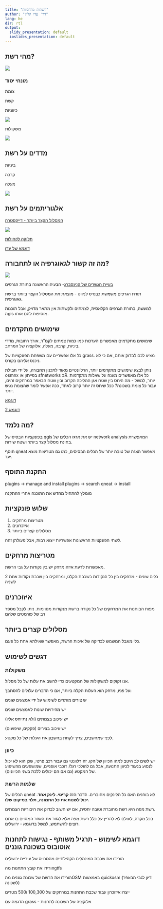 ```yaml
---
title: "רשתות מרחביות"
author: "דר' עדו קליין"
lang: he
dir: rtl
output:
  slidy_presentation: default
  ioslides_presentation: default
---
```


## מהי רשת?

![](C:/Users/User/AppData/Local/RStudio/tmp/paste-F0594B2A.png)

### מונחי יסוד

צומת

קשת

כיווניות

![](C:/Users/User/AppData/Local/RStudio/tmp/paste-2B19FC6D.png)

משקולות

![](C:/Users/User/AppData/Local/RStudio/tmp/paste-F4D32E75.png)

## מדדים על רשת

ביניות

קרבה

מעלה

![](D:/idos_shit/amav_qgis/lesson_6/graph_indices.png)

## אלגוריתמים על רשת

[המסלול הקצר ביותר - דייקסטרה](https://he.wikipedia.org/wiki/%D7%90%D7%9C%D7%92%D7%95%D7%A8%D7%99%D7%AA%D7%9D_%D7%93%D7%99%D7%99%D7%A7%D7%A1%D7%98%D7%A8%D7%94)

![](https://upload.wikimedia.org/wikipedia/commons/5/57/Dijkstra_Animation.gif)

[חלוקה לקהילות](https://en.wikipedia.org/wiki/Community_structure)

[דוגמא של עדו](https://rpubs.com/idshklein/jlm_network_communities)

## מה זה קשור לגאוגרפיה או לתחבורה?

![](https://upload.wikimedia.org/wikipedia/commons/5/5d/Konigsberg_bridges.png)

[בעיית הגשרים של קנינסברג](https://he.wikipedia.org/wiki/%D7%94%D7%92%D7%A9%D7%A8%D7%99%D7%9D_%D7%A9%D7%9C_%D7%A7%D7%A0%D7%99%D7%92%D7%A1%D7%91%D7%A8%D7%92)- הבעיה הראשונה בתורת הגרפים

תורת הגרפים משמשת כבסיס לניווט - מוצאת את המסלול הקצר ביותר ברשת גאוגרפית.

למעשה, בתורת הגרפים הקלאסית, לצמתים ולקשתות אין מתאר מדויק, אבל תוכנות הgis מוסיפות להם אותו.

## שימושים מתקדמים

שימושים מתקדמים מאפשרים הערכות כמו כמות צמתים לקמ"ר, אורך רחובות, מדדי ביניות, קרבה, מעלה, אלוקציה של המרחב.

כל אלו אפשריים עם משפחת הפונקציות של grass. מציע לכם לבדוק אותם, אם כי לא ניכנס אליהם בקורס.

ניתן לבצע שימושים מתקדמים יותר, הרלוונטיים מאוד לתכנון תחבורה, על ידי חבילת osmnx בפייתון או sfnetworks בR. כל אלו מאפשרים מענה על שאלות מתקדמות יותר, למשל - מה היחס בין שטח אגן ההליכה הקרוב ובין שטח הבאפר במרחקים זהים, עבור כל צומת בשכונה? ככל שיחס זה יותר קרוב לאחד, ככה אפשר לומר שהצומת נגיש יותר.

[דוגמא](https://rpubs.com/idshklein/jlm_walk_index_v2)

[דוגמא 2](https://rpubs.com/idshklein/synthetic_cities_report_1)

## מה נלמד?

בפונקציות הבסיס של qgis יש את ארגז הכלים של network analysis המאפשרת בחינת מסלול קצר ביותר ושטח שירות.

תוסף qneat מאפשר הצגה של טובה יותר של הכלים הבסיסים, כמו גם מטריצות מוצא יעד.

## התקנת התוסף

plugins -\> manage and install plugins -\> search qneat -\> install

מומלץ להתחיל מחדש את התוכנה אחרי ההתקנה

## שלוש פונקציות 

1.  מטריצות מרחקים
2.  איזכרונים
3.  מסלולים קצרים ביותר

לשתי הפונקציות הראשונות אפשריות ייצוא רבות, אבל פעולתן זהה.

## מטריצות מרחקים

מאפשרות לדעת איזה מרחק יש בין נקודות על גבי הרשת.

2 כלים שונים - מרחקים בין כל הנקודות בשכבת הקלט, ומרחקים בין שכבת נקודות אחת לשניה

## איזוכרנים

מפות הבוחנות את המרחקים של כל נקודה ברשת מנקודות מסוימות. ניתן לקבל מספר רב של פורמטים שלהם

## מסלולים קצרים ביותר

כלי מוגבל המשמש לבדיקה של איכות הרשת, מאפשר שאילתא אחת כל פעם.

## דגשים לשימוש

### משקולות

אנו זקוקים למשקולות של המקטעים כדי לחשב את עלות של כל מסלול.

על פניו, מרחק הוא העלות הקלה ביותר, אם כי הדברים עלולים להסתבך:

יש צירים מותרים לשימוש על ידי אמצעים שונים

יש מהירויות שונות לאמצעים שונים

יש עיכוב בצמתים (ולא נתייחס אליו)

יש עיכוב בצירים (פקקים, שיפועים)

לפני שמחשבים, צריך לקחת בחשבון את העלות של כל מקטע.

### כיוון

יש לשים לב היטב למהו הכיוון של הקו. זה רלוונטי גם עבור רכב פרטי, שכן הוא לא יכול לנסוע בניגוד לכיוון התנועה, אבל גם להולכי רגל/ רוכבי אופניים, שמושפעים מהשיפוע של המקטע (גם אם הם יכולים ללכת בשני הכיוונים).

### שלמות הרשת

הכלים של qneat .לא בוחנים האם כל הלינקים מחוברים. הדבר הזה **קריטי. לינק אחד יכול לשנות את כל התמונה, תלוי במיקום שלו.**

רשת מפה היא רשת מחוברת וטובה יחסית, אם יש חשוב לבדוק את חיבוריות הצמתים.

בכל מקרה, לעולם לא להריץ על כלל רשת מפה אלא לגזור את האזור המסוים בו אתם רוצים להשתמש, למשל בדוגמא - ירושלים.

## דוגמא לשימוש - תרגיל משותף - נגישות לתחנות אוטובוס בשכונת גוננים

הורידו את שכבת המינהלים הקהילתיים מהסרויס של עיריית ירושלים

הורידו את קובץ התחנות מהgtfs

הורידו את הרשת של שכונת גוננים מהOSM באמצעות quickosm (דיון לגבי הבאפר לשכונה)

ייצרו איזוכרון עבור שכבת התחנות במרחקים של 100,300 ו500 מטרים

הדגמה עם grass - אלוקציה של השכונה לתחנות

<link href="my-style.css" rel="stylesheet">
